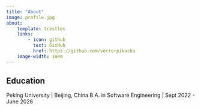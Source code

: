 ```yaml
---
title: "About"
image: profile.jpg
about:
    template: trestles
    links:
        - icon: github
          text: GitHub
          href: https://github.com/vectorpikachu
    image-width: 10em
---
```




## Education

Peking University | Beijing, China
B.A. in Software Engineering | Sept 2022 - June 2026



